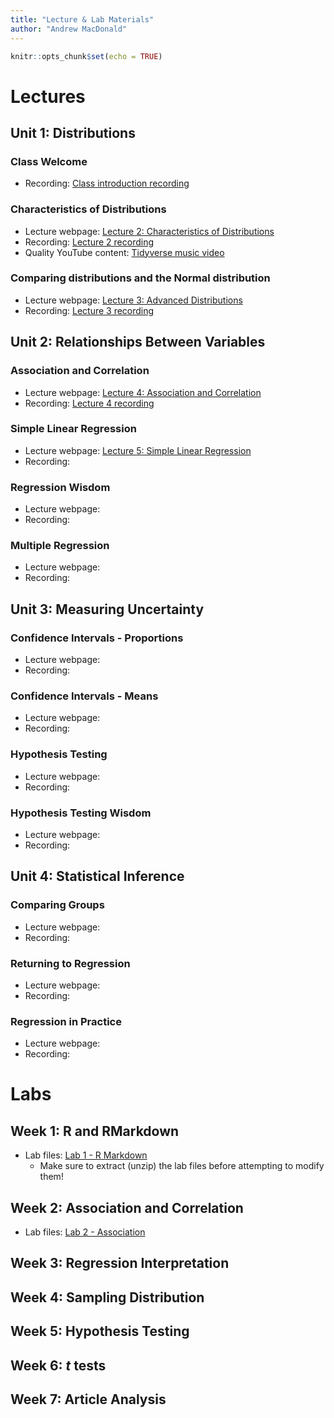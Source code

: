 ---
title: "Lecture & Lab Materials"
author: "Andrew MacDonald"
---

```{r setup, include=FALSE}
knitr::opts_chunk$set(echo = TRUE)
```

# Lectures

## Unit 1: Distributions

### Class Welcome

* Recording: [Class introduction recording](https://duke.zoom.us/rec/share/uLEG-LbYlPv0NUuSLp82zpCwS9lEtVFG_GyyJzFxLrnKujZn2W4TW3pJtKrJC0ve.5C3LplqA3O6q0T8-)

### Characteristics of Distributions

* Lecture webpage: [Lecture 2: Characteristics of Distributions](https://andrewm.shinyapps.io/Lecture2-Distributions/)
* Recording: [Lecture 2 recording](https://duke.zoom.us/rec/share/NlKBUGJqr8h525mxEiyBUW6c-jLNPQ-fxNWAouso0DRBCafFNHJj8GkRpw0sDJv2.3FlH8IPcCb7hrOBp)
* Quality YouTube content: [Tidyverse music video](https://www.youtube.com/watch?v=p8Py9C8iq2s&ab_channel=TheRaf)

### Comparing distributions and the Normal distribution

* Lecture webpage: [Lecture 3: Advanced Distributions](https://andrewm.shinyapps.io/Lecture3-AdvancedDistributions/)
* Recording: [Lecture 3 recording](https://duke.zoom.us/rec/share/s8kRtcj46mXe_8_BwcYMkOa5VPXIFozXAeRQ0dlstVbypPYhF2cZXl30JeKgVwtG.xdFZSe7XM5oFafZc)

## Unit 2: Relationships Between Variables

### Association and Correlation

* Lecture webpage: [Lecture 4: Association and Correlation](https://andrewm.shinyapps.io/Lecture4-AssociationCorrelation/)
* Recording: [Lecture 4 recording](https://duke.zoom.us/rec/share/avr76S7AvD6uLcVDPBRHz9XumwKcxvWuABv8SRrXQpEQlCM-npWRQtOSuxZ6WKvW.gb_id8zOaXtKiNaS)

### Simple Linear Regression

* Lecture webpage: [Lecture 5: Simple Linear Regression](https://andrewm.shinyapps.io/Lecture5-SimpleRegression/)
* Recording:

### Regression Wisdom

* Lecture webpage:
* Recording:

### Multiple Regression

* Lecture webpage:
* Recording:

## Unit 3: Measuring Uncertainty

### Confidence Intervals - Proportions

* Lecture webpage:
* Recording:

### Confidence Intervals - Means

* Lecture webpage:
* Recording:

### Hypothesis Testing

* Lecture webpage:
* Recording:

### Hypothesis Testing Wisdom

* Lecture webpage:
* Recording:

## Unit 4: Statistical Inference

### Comparing Groups

* Lecture webpage:
* Recording:

### Returning to Regression

* Lecture webpage:
* Recording:

### Regression in Practice

* Lecture webpage:
* Recording:

# Labs

## Week 1: R and RMarkdown

* Lab files: [Lab 1 - R Markdown](labs/wk1/lab1.zip)
  + Make sure to extract (unzip) the lab files before attempting to modify them!

## Week 2: Association and Correlation

* Lab files: [Lab 2 - Association](labs/wk2/lab2.zip)

## Week 3: Regression Interpretation

## Week 4: Sampling Distribution

## Week 5: Hypothesis Testing

## Week 6: $t$ tests

## Week 7: Article Analysis